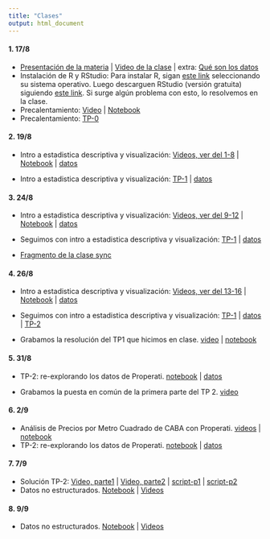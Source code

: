 ```yaml
---
title: "Clases"
output: html_document
---
```

  
#### 1. 17/8

* [Presentación de la materia](https://github.com/guillermosolovey/laboratoriodedatos2021-2C/blob/master/docs/NotebooksTeoricas/Presentacion.pdf) | [Video de la clase](https://youtu.be/xeuQD_5NAEY) | extra: [Qué son los datos](https://youtube.com/playlist?list=PLN2e9R_DoC0SfT6Pnr2umyTw2hL-EVWPT)
* Instalación de R y RStudio: Para instalar R, sigan [este link](http://mirror.fcaglp.unlp.edu.ar/CRAN/) seleccionando su sistema operativo. Luego descarguen RStudio (versión gratuita) siguiendo [este link](https://www.rstudio.com/products/rstudio/download/#download). Si surge algún problema con esto, lo resolvemos en la clase. 
* Precalentamiento: [Video](https://youtube.com/playlist?list=PLq-WhOVzhK9yqiDESHs1x4zjUCDtQtWtp) | [Notebook](./NotebooksTeoricas/HelloR/notebook_HelloR.nb.html)
* Precalentamiento: [TP-0](./TrabajosPracticos/HelloR/ejercicios_HelloR.nb.html)

#### 2. 19/8

* Intro a estadistica descriptiva y visualización: [Videos, ver del 1-8](https://youtube.com/playlist?list=PLq-WhOVzhK9xNqZSIaq8-f1MTKmRswpF7) | [Notebook](./NotebooksTeoricas/Estadistica_Descriptiva/notebook_estadistica_descriptiva.nb.html) | [datos](./NotebooksTeoricas/Estadistica_Descriptiva/ar_properties.csv)
    
* Intro a estadistica descriptiva y visualización: [TP-1](./TrabajosPracticos/Temperaturas/temperatura_ejercicios.nb.html) | [datos](./TrabajosPracticos/Temperaturas/historico_temperaturas.csv)


####  3. 24/8

* Intro a estadistica descriptiva y visualización: [Videos, ver del 9-12](https://youtube.com/playlist?list=PLq-WhOVzhK9xNqZSIaq8-f1MTKmRswpF7) | [Notebook](./NotebooksTeoricas/Estadistica_Descriptiva/notebook_estadistica_descriptiva.nb.html) | [datos](./NotebooksTeoricas/Estadistica_Descriptiva/ar_properties.csv)
    
* Seguimos con intro a estadistica descriptiva y visualización: [TP-1](./TrabajosPracticos/Temperaturas/temperatura_ejercicios.nb.html) | [datos](./TrabajosPracticos/Temperaturas/historico_temperaturas.csv)

* [Fragmento de la clase sync](https://youtu.be/OJ9gP30TwtE)

#### 4. 26/8

* Intro a estadistica descriptiva y visualización: [Videos, ver del 13-16](https://youtube.com/playlist?list=PLq-WhOVzhK9xNqZSIaq8-f1MTKmRswpF7) | [Notebook](./NotebooksTeoricas/Estadistica_Descriptiva/notebook_estadistica_descriptiva.nb.html) | [datos](./NotebooksTeoricas/Estadistica_Descriptiva/ar_properties.csv)
    
* Seguimos con intro a estadistica descriptiva y visualización: [TP-1](./TrabajosPracticos/Temperaturas/temperatura_ejercicios.nb.html) | [datos](./TrabajosPracticos/Temperaturas/historico_temperaturas.csv) |  [TP-2](./TrabajosPracticos/Properarti_EstadisticaDescriptiva/properati_ejercicios.nb.html)

* Grabamos la resolución del TP1 que hicimos en clase. [video](https://youtu.be/c8t_yHLQgp4) | [notebook](./TrabajosPracticos/Temperaturas/temperaturas_ejercicio_resuelto.html)

#### 5. 31/8

* TP-2: re-explorando los datos de Properati. [notebook](./TrabajosPracticos/Properarti_EstadisticaDescriptiva/properati_ejercicios.nb.html) | [datos](./NotebooksTeoricas/Estadistica_Descriptiva/ar_properties.csv)

* Grabamos la puesta en común de la primera parte del TP 2. [video](https://youtu.be/hucTkW-OrvA)

#### 6. 2/9

* Análisis de Precios por Metro Cuadrado de CABA con Properati. [videos](https://youtube.com/playlist?list=PLN2e9R_DoC0RQu0ppINT_wyJY070V2zTr) | [notebook](./NotebooksTeoricas/Espacial_Properati/EDA-Precios-por-Metro-Cuadrado-de-CABA-con-Properatti.html)
* TP-2: re-explorando los datos de Properati. [notebook](./TrabajosPracticos/Properarti_EstadisticaDescriptiva/properati_ejercicios.nb.html) | [datos](./NotebooksTeoricas/Estadistica_Descriptiva/ar_properties.csv)


#### 7. 7/9

* Solución TP-2: [Video, parte1](https://youtu.be/JzoKhBOGFJk) | [Video, parte2](https://youtu.be/Kyr0WjVpgP4) | [script-p1](./TrabajosPracticos/Properati_resuelto/TP2-parte1.R) | [script-p2](./TrabajosPracticos/Properati_resuelto/TP2-parte2.R)
* Datos no estructurados. [Notebook](./NotebooksTeoricas/No_Estructurados_APIs/notebook_NS_apis.nb.html) | [Videos](https://youtube.com/playlist?list=PLmKafz8lJ_AXM7uxhasLR665ZqWlpC6RD)


#### 8. 9/9

* Datos no estructurados. [Notebook](./NotebooksTeoricas/No_Estructurados_APIs/notebook_NS_apis.nb.html)  | [Videos](https://youtube.com/playlist?list=PLmKafz8lJ_AXM7uxhasLR665ZqWlpC6RD)

